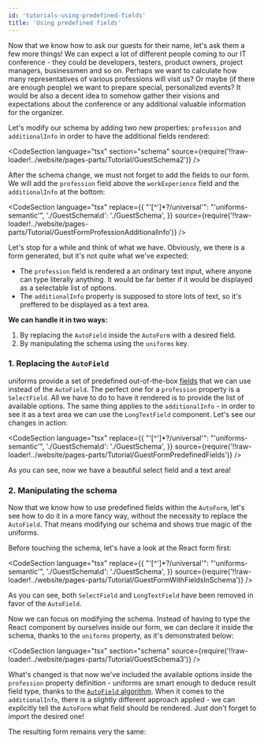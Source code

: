 ```yaml
---
id: 'tutorials-using-predefined-fields'
title: 'Using predefined fields'
---
```



Now that we know how to ask our guests for their name, let's ask them a few more things!
We can expect a lot of different people coming to our IT conference - they could be developers, testers, product owners, project managers, businessmen and so on.
Perhaps we want to calculate how many representatives of various professions will visit us?
Or maybe (if there are enough people) we want to prepare special, personalized events?
It would be also a decent idea to somehow gather their visions and expectations about the conference or any additional valuable information for the organizer.

Let's modify our schema by adding two new properties: `profession` and `additionalInfo` in order to have the additional fields rendered:

<CodeSection
  language="tsx"
  section="schema"
  source={require('!!raw-loader!../website/pages-parts/Tutorial/GuestSchema2')}
/>

After the schema change, we must not forget to add the fields to our form.
We will add the `profession` field above the `workExperience` field and the `additionalInfo` at the bottom:

<CodeSection
  language="tsx"
  replace={{
    "'[^']*?/universal'": "'uniforms-semantic'",
    './GuestSchema\\d': './GuestSchema',
  }}
  source={require('!!raw-loader!../website/pages-parts/Tutorial/GuestFormProfessionAdditionalInfo')}
/>

<TutorialForm>
  <GuestFormProfessionAdditionalInfo />
</TutorialForm>

Let's stop for a while and think of what we have. Obviously, we there is a form generated, but it's not quite what we've expected:

- The `profession` field is rendered a an ordinary text input, where anyone can type literally anything.
  It would be far better if it would be displayed as a selectable list of options.
- The `additionalInfo` property is supposed to store lots of text, so it's preffered to be displayed as a text area.

**We can handle it in two ways:**

1. By replacing the `AutoField` inside the `AutoForm` with a desired field.
2. By manipulating the schema using the `uniforms` key.

### 1. Replacing the `AutoField`

uniforms provide a set of predefined out-of-the-box [fields](/docs/api-fields) that we can use instead of the `AutoField`.
The perfect one for a `profession` property is a `SelectField`. All we have to do to have it rendered is to provide the list of available options.
The same thing applies to the `additionalInfo` - in order to see it as a text area we can use the `LongTextField` component.
Let's see our changes in action:

<CodeSection
  language="tsx"
  replace={{
    "'[^']*?/universal'": "'uniforms-semantic'",
    './GuestSchema\\d': './GuestSchema',
  }}
  source={require('!!raw-loader!../website/pages-parts/Tutorial/GuestFormPredefinedFields')}
/>

<TutorialForm>
  <GuestFormPredefinedFields />
</TutorialForm>

As you can see, now we have a beautiful select field and a text area!

### 2. Manipulating the schema

Now that we know how to use predefined fields within the `AutoForm`, let's see how to do it in a more fancy way,
without the necessity to replace the `AutoField`. That means modifying our schema and shows true magic of the uniforms.

Before touching the schema, let's have a look at the React form first:

<CodeSection
  language="tsx"
  replace={{
    "'[^']*?/universal'": "'uniforms-semantic'",
    './GuestSchema\\d': './GuestSchema',
  }}
  source={require('!!raw-loader!../website/pages-parts/Tutorial/GuestFormWithFieldsInSchema')}
/>

As you can see, both `SelectField` and `LongTextField` have been removed in favor of the `AutoField`.

Now we can focus on modifying the schema.
Instead of having to type the React component by ourselves inside our form, we can declare it inside the schema, thanks to the `uniforms` property, as it's demonstrated below:

<CodeSection
  language="tsx"
  section="schema"
  source={require('!!raw-loader!../website/pages-parts/Tutorial/GuestSchema3')}
/>

What's changed is that now we've included the available options inside the `profession` property definition -
uniforms are smart enough to deduce result field type, thanks to the [`AutoField` algorithm](/docs/uth-autofield-algorithm).
When it comes to the `additionalInfo`, there is a slightly different approach applied - we can explicitly tell the `AutoForm` what field should be rendered.
Just don't forget to import the desired one!

The resulting form remains very the same:

<TutorialForm>
  <GuestFormWithFieldsInSchema />
</TutorialForm>
